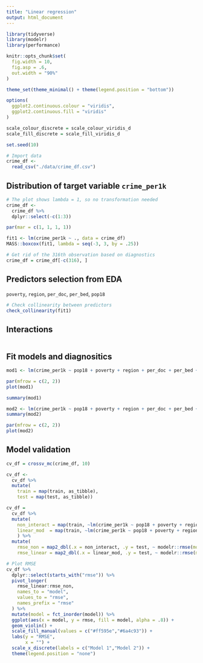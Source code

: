 ```yaml
---
title: "Linear regression"
output: html_document
---
```

```r
library(tidyverse)
library(modelr)
library(performance)

knitr::opts_chunk$set(
  fig.width = 10,
  fig.asp = .6,
  out.width = "90%"
)

theme_set(theme_minimal() + theme(legend.position = "bottom"))

options(
  ggplot2.continuous.colour = "viridis",
  ggplot2.continuous.fill = "viridis"
)

scale_colour_discrete = scale_colour_viridis_d
scale_fill_discrete = scale_fill_viridis_d

set.seed(10)
```

```r
# Import data
crime_df <- 
  read_csv("./data/crime_df.csv")
```


## Distribution of target variable `crime_per1k`
```r
# The plot shows lambda = 1, so no transformation needed
crime_df <- 
  crime_df %>% 
  dplyr::select(-c(1:3)) 

par(mar = c(1, 1, 1, 1))

fit1 <- lm(crime_per1k ~ ., data = crime_df)
MASS::boxcox(fit1, lambda = seq(-3, 3, by = .25))
```

```r
# Get rid of the 316th observation based on diagnostics
crime_df = crime_df[-c(316), ]
```


## Predictors selection from EDA
`poverty`, `region`, `per_doc`, `per_bed`, `pop18`
```r
# Check collinearity between predictors
check_collinearity(fit1)
```

## Interactions
```r

```


## Fit models and diagnositics
```r
mod1 <- lm(crime_per1k ~ pop18 + poverty + region + per_doc + per_bed + pop18, data = crime_df)

par(mfrow = c(2, 2))
plot(mod1)

summary(mod1)

mod2 <- lm(crime_per1k ~ pop18 + poverty + region + per_doc + per_bed + pop18 + per_doc * per_bed + poverty * per_doc + poverty * per_bed, data = crime_df)
summary(mod2)

par(mfrow = c(2, 2))
plot(mod2)
```

## Model validation
```r
cv_df = crossv_mc(crime_df, 10)

cv_df <- 
  cv_df %>% 
  mutate(
    train = map(train, as_tibble),
    test = map(test, as_tibble))
```

```r
cv_df = 
  cv_df %>% 
  mutate(
    non_interact = map(train, ~lm(crime_per1k ~ pop18 + poverty + region + per_doc + per_bed, data = .x)), 
    linear_mod  = map(train, ~lm(crime_per1k ~ pop18 + poverty + region + per_doc + per_bed + per_doc * per_bed + poverty * per_doc + poverty * per_bed, data = .x))
    ) %>% 
  mutate(
    rmse_non = map2_dbl(.x = non_interact, .y = test, ~ modelr::rmse(model = .x, data = .y)),
    rmse_linear = map2_dbl(.x = linear_mod, .y = test, ~ modelr::rmse(model = .x, data = .y)))
```

```r
# Plot RMSE
cv_df %>%
  dplyr::select(starts_with("rmse")) %>%
  pivot_longer(
    rmse_linear:rmse_non,
    names_to = "model",
    values_to = "rmse",
    names_prefix = "rmse"
  ) %>%
  mutate(model = fct_inorder(model)) %>%
  ggplot(aes(x = model, y = rmse, fill = model, alpha = .8)) +
  geom_violin() +
  scale_fill_manual(values = c("#ff595e","#6a4c93")) + 
  labs(y = "RMSE",
       x = "") + 
  scale_x_discrete(labels = c("Model 1","Model 2")) + 
  theme(legend.position = "none")
```

